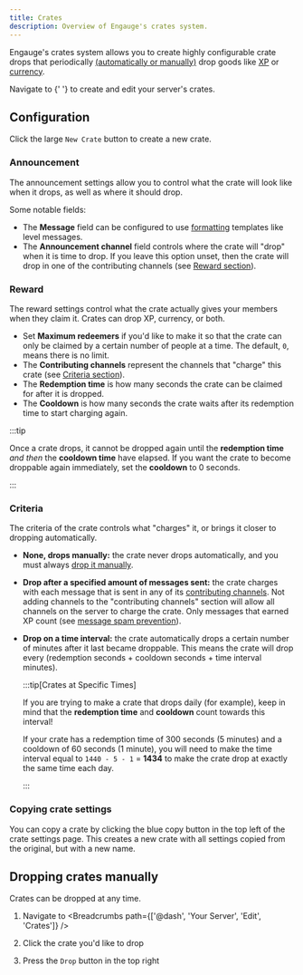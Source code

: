 ```yaml
---
title: Crates
description: Overview of Engauge's crates system.
---
```



Engauge's crates system allows you to create highly configurable crate drops
that periodically [(automatically or manually)](#criteria) drop goods like
[XP](/overview/xp) or [currency](/overview/economy).

<p>
  Navigate to <Breadcrumbs path={['@dash', 'Your Server', 'Edit', 'Crates']} />{' '}
  to create and edit your server's crates.
</p>

## Configuration

Click the large `New Crate` button to create a new crate.

### Announcement

The announcement settings allow you to control what the crate will look like
when it drops, as well as where it should drop.

Some notable fields:

- The **Message** field can be configured to use [formatting](/setup/formatting)
  templates like level messages.
- The **Announcement channel** field controls where the crate will "drop" when
  it is time to drop. If you leave this option unset, then the crate will drop
  in one of the contributing channels (see [Reward section](#reward)).

### Reward

The reward settings control what the crate actually gives your members when they
claim it. Crates can drop XP, currency, or both.

- Set **Maximum redeemers** if you'd like to make it so that the crate can only
  be claimed by a certain number of people at a time. The default, `0`, means
  there is no limit.
- The **Contributing channels** represent the channels that "charge" this crate
  (see [Criteria section](#criteria)).
- The **Redemption time** is how many seconds the crate can be claimed for after
  it is dropped.
- The **Cooldown** is how many seconds the crate waits after its redemption time
  to start charging again.

:::tip

Once a crate drops, it cannot be dropped again until the **redemption time**
_and then_ the **cooldown time** have elapsed. If you want the crate to become
droppable again immediately, set the **cooldown** to 0 seconds.

:::

### Criteria

The criteria of the crate controls what "charges" it, or brings it closer to
dropping automatically.

- **None, drops manually:** the crate never drops automatically, and you must
  always [drop it manually](#dropping-crates-manually).
- **Drop after a specified amount of messages sent:** the crate charges with
  each message that is sent in any of its [contributing channels](#reward).
  Not adding channels to the "contributing channels" section will allow all
  channels on the server to charge the crate. Only messages that earned XP 
  count (see [message spam prevention](/overview/messages#spam-prevention)).
- **Drop on a time interval:** the crate automatically drops a certain number of
  minutes after it last became droppable. This means the crate will drop every
  (redemption seconds + cooldown seconds + time interval minutes).

  :::tip[Crates at Specific Times]

  If you are trying to make a crate that drops daily (for example), keep in mind
  that the **redemption time** and **cooldown** count towards this interval!

  If your crate has a redemption time of 300 seconds (5 minutes) and a cooldown
  of 60 seconds (1 minute), you will need to make the time interval equal to
  `1440 - 5 - 1` = **1434** to make the crate drop at exactly the same time each
  day.

  :::

### Copying crate settings

You can copy a crate by clicking the blue copy button in the top left of the
crate settings page. This creates a new crate with all settings copied from the
original, but with a new name.

## Dropping crates manually

Crates can be dropped at any time.

<Steps>

1. Navigate to <Breadcrumbs path={['@dash', 'Your Server', 'Edit', 'Crates']} />

2. Click the crate you'd like to drop

3. Press the `Drop` button in the top right

</Steps>

